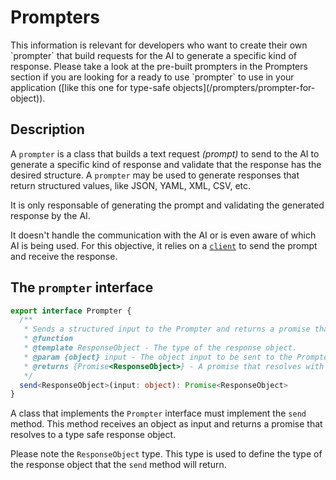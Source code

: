 
# Prompters

<Callout type="info">
  This information is relevant for developers who want to create their own `prompter` that build requests for the AI to
  generate a specific kind of response. Please take a look at the pre-built prompters in the Prompters section if you
  are looking for a ready to use `prompter` to use in your application ([like this one for type-safe
  objects](/prompters/prompter-for-object)).
</Callout>

## Description

A `prompter` is a class that builds a text request _(prompt)_ to send to the AI to generate a specific kind of response and validate that the response has the desired structure. A `prompter` may be used to generate responses that return structured values, like JSON, YAML, XML, CSV, etc.

It is only responsable of generating the prompt and validating the generated response by the AI.

It doesn't handle the communication with the AI or is even aware of which AI is being used. For this objective, it relies on a [`client`](/clients/about-clients) to send the prompt and receive the response.

## The `prompter` interface

```typescript
export interface Prompter {
  /**
   * Sends a structured input to the Prompter and returns a promise that resolves to the expected response object.
   * @function
   * @template ResponseObject - The type of the response object.
   * @param {object} input - The object input to be sent to the Prompter.
   * @returns {Promise<ResponseObject>} - A promise that resolves with a type safe response object.
   */
  send<ResponseObject>(input: object): Promise<ResponseObject>
}
```

A class that implements the `Prompter` interface must implement the `send` method. This method receives an object as input and returns a promise that resolves to a type safe response object.

Please note the `ResponseObject` type. This type is used to define the type of the response object that the `send` method will return.
